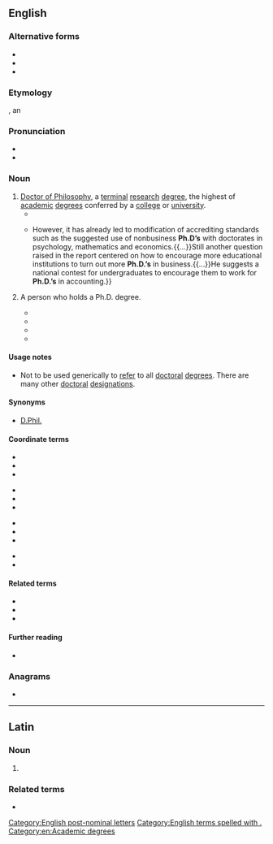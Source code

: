 {{also|Ph. D.|PhD}}
==English==

===Alternative forms===
* {{l|en|Ph.D}}
* {{l|en|PhD}}
* {{l|en|Ph. D.}}

===Etymology===
{{obor|en|la-med|Ph.D.}}, an {{abbrev|la|philosophiae doctor|t=doctor of philosophy|nocap=1|nocat=1}}

===Pronunciation===
* {{IPA|en|/ˈpiːˌeɪ̯tʃˈdiː/}}
* {{audio|en|LL-Q1860 (eng)-Vealhurl-Ph.D..wav |Audio (Southern England)}}

===Noun===
{{en-noun|Ph.D's|Ph.D.'s|+}}

# [[Doctor of Philosophy]], a [[terminal]] [[research]] [[degree]], the highest of [[academic]] [[degree]]s conferred by a [[college]] or [[university]].
#* {{quote-journal|en|title=24 Local Students Among ‘U’ Graduates|journal=[[w:Daily Herald (Utah)|The Daily Herald]]|volume_plain=98th year|issue=214|location=Provo, Utah|date=27 May 1971|page=6|pageurl=https://www.newspapers.com/newspage/468315378/|passage='''Ph.D’s''' will go to Kirk G. Rasmussen and Val Hicks.}}
#* {{quote-journal|en|title=Business schools take action to alleviate teacher shortages|journal=[[w:The Southern Illinoisan|Southern Illinoisan]]|volume=90|issue=195|location=Carbondale, Ill.|date=20 August 1982|page=A-4|pageurl=https://www.newspapers.com/newspage/82762518/|passage=The shortage of holders of '''Ph.D’s''' in business school subjects has grown so severe in recent years that a panel was set up in 1980 by the American Assembly of Collegiate Schools of Business to study the problem.{{...}}However, it has already led to modification of accrediting standards such as the suggested use of nonbusiness '''Ph.D’s''' with doctorates in psychology, mathematics and economics.{{...}}Still another question raised in the report centered on how to encourage more educational institutions to turn out more '''Ph.D.’s''' in business.{{...}}He suggests a national contest for undergraduates to encourage them to work for '''Ph.D.’s''' in accounting.}}
# {{lb|en|informal}} A person who holds a Ph.D. degree.
#* {{quote-journal|en|title=Doctorates Are Received by Six|journal=[[w:Lincoln Journal Star|Sunday Journal and Star]]|volume_plain=94th year|issue=9|location=Lincoln, Neb.|date=26 February 1961|page=3B|pageurl=https://www.newspapers.com/newspage/43520227/|passage=There are 12 '''Ph.D’s''' in the Concordia faculty of 62, according to Dr. P. A. Zimmerman, President, with others nearing the completion of doctorate requirements.}}
#* {{quote-journal|en|title=Ph.D’s Finding Job Prospects Depressing|journal=[[w:Pensacola News Journal|The Pensacola News]]|url=https://www.newspapers.com/newspage/264512597/|location=Pensacola, Fla.|date=14 January 1971|passage=The uncertainty of the job market has a new meaning for '''Ph.D’s''' these days: Prospects Highly Depressing.}}
#* {{quote-journal|en|author=Cecilia Bush|title=Flying high, firmly grounded|journal=The Catholic Advance|volume=CXXII|issue=34|location=Wichita, Kan.|date=1 September 1988|page=1|pageurl=https://www.newspapers.com/newspage/179478191/|columns=1–2|passage=He also directs a post-doctoral program in behavioral medicine in which '''Ph.D’s''' receive training for very special kinds of treatment.}}
#* {{quote-book |en|author=Lucy Chronic, Halka Chronic |title=Pages of Stone |publisher=The Mountaineers Books |edition=second |year=2004 |isbn=0-89886-680-4 |section=end material: About the Authors |page=174 |passage=Growing up the daughter of two '''Ph.D.s''' in geology, young Lucy Chronic was more likely to hear discussions of plate tectonics than the prospects of the local ball team's chance of winning the pennant.}}

====Usage notes====
* Not to be used generically to [[refer]] to all [[doctoral]] [[degree]]s. There are many other [[doctoral]] [[designation]]s.

====Synonyms====
* [[D.Phil.]]

====Coordinate terms====
{{top4}}
* {{l|en|ABD}}
* {{l|en|D.A.}}
* {{l|en|D.Arch.}}
{{mid4}}
* {{l|en|D.B.A.}}
* {{l|en|D.F.A.}}
* {{l|en|D.M.A.}}
{{mid4}}
* {{l|en|D.M.L.}}
* {{l|en|D.Sc.}}
* {{l|en|Ed.D.}}
{{mid4}}
* {{l|en|Th.D.}}
* {{l|en|J.D.}}
{{bottom}}

====Related terms====
* {{l|en|doctor}}
* {{l|en|doctoral}}
* {{l|en|doctorate}}

====Further reading====
* {{pedialite}}

===Anagrams===
* {{anagrams|en|a=dhp|D.P.H.|DHP|HPD}}

[[Category:English post-nominal letters]]
[[Category:English terms spelled with .]]
[[Category:en:Academic degrees]]

----

==Latin==

===Noun===
{{la-noun|Ph.D.<0>|g=n}}

# {{lb|la|Medieval Latin}} {{abbr of|la|philosophiae doctor}}

===Related terms===
*{{l|la|Ph.B.}}